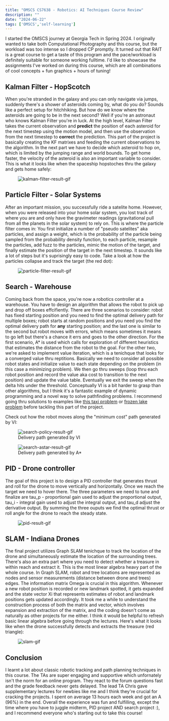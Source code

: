 ```yaml
---
title: "OMSCS CS7638 - Robotics: AI Techniques Course Review"
description: ""
date: "2024-06-22"
tags: ['OMSCS','self-learning']
---
```


I started the OMSCS journey at Georgia Tech in Spring 2024. I originally wanted to take both Computational Photography and this course, but the workload was too intense so I dropped CP promptly. It turned out that RAIT is a great course to get a taste of this program and the pace/workload is definitely suitable for someone working fulltime. I'd like to showcase the assignments I've worked on during this course, which are all combinations of cool concepts + fun graphics + hours of tuning!

## Kalman Filter - HopScotch

When you're stranded in the galaxy and you can only navigate via jumps, suddenly there's a shower of asteroids coming by, what do you do? Sounds like a perfect setup for hitchhiking. But how do we know where the asteroids are going to be in the next second? Well if you're an astronaut who knows Kalman Filter you're in luck. At the high level, Kalman Filter takes the current observation and **predict** the position of each asteroid for the next timestep using the motion model, and then use the observation from the next timestep to **correct** the prediction. This part of the project is basically creating the KF matrixes and feeding the current observations to the algorithm. In the next part we have to decide which asteroid to hop on, which is limited by the jumping range and world bounds. To get home faster, the velocity of the asteroid is also an important variable to consider. This is what it looks like when the spaceship hopstoches thru the galaxy and gets home safely:  

<figure className="flex justify-center items-center">
  <img
    src="/rait/kf.gif"
    alt="kalman-filter-result-gif"
  />
</figure>


## Particle Filter - Solar Systems
After an important mission, you successfully ride a satelite home. However, when you were released into your home solar system, you lost track of where you are and only have the gravimeter readings (gravitational pull from all the planets in the solar system) to rely on. This is where the particle filter comes in: 
You first initialize a number of "pseudo satelites" aka particles, and assign a weight, which is the probability of the particle being sampled from the probability density function, to each particle, resample the particles, add fuzz to the particles, mimic the motion of the target, and finally estimate the position of the target in the next timestep. It sounds like a lot of steps but it's suprisingly easy to code. Take a look at how the particles collapse and track the target (the red dot):  
<figure className="flex justify-center items-center">
  <img
    src="/rait/pf.gif"
    alt="particle-filter-result-gif"
  />
</figure>

## Search - Warehouse
Coming back from the space, you're now a robotics controller at a warehouse. You have to design an algorithm that allows the robot to pick up and drop off boxes effcifiently. There are three scenarios to consider: robot has fixed starting position and you need to find the optimal delivery path for multiple boxes; robot starts at random positions and you need you find the optimal delivery path for **any** starting position; and the last one is similar to the second but robot moves with errors, which means sometimes it means to go left but there's a chance it errs and goes to the other direction.
For the first scenario, A* is used which calls for exploration of different heuristics that estimates the distance from the robot to the goal. For the other two, we're asked to implement value iteration, which is a tenichque that looks for a converged value thru reptitions. Basically we need to consider all possible robot states and initialize value to each state depending on the problem (in this case a minimizing problem). We then go thru sweeps (loop thru each robot position and record the value aka cost to transition to the next position) and update the value table. Eventually we exit the sweep when the delta hits under the threshold. Conceptually VI is a bit harder to grasp than other algorithms, but I think it's a fantastic example of dynamic programming and a novel way to solve pathfinding problems. I recommend going thru solutions to examples like [this taxi problem](https://www.gymlibrary.dev/environments/toy_text/taxi/) or [frozen lake problem](https://www.gymlibrary.dev/environments/toy_text/frozen_lake/) before tackling this part of the project.  

Check out how the robot moves along the "minimum cost" path generated by VI:
<figure>
      <img
        className="mx-auto"
        src="/rait/search-policy.gif"
        alt="search-policy-result-gif"
      />
    <figcaption style={{textAlign:'center'}}>Delivery path generated by VI</figcaption>
</figure>  

<figure>
    <img
      className="mx-auto"
      src="/rait/search-astar.gif"
      alt="search-astar-result-gif"
    />
    <figcaption style={{textAlign:'center'}}>Delivery path generated by A*</figcaption>
</figure>

## PID - Drone controller
The goal of this project is to design a PID controller that generates thrust and roll for the drone to move vertically and horizontally. Once we reach the target we need to hover there. The three parameters we need to tune and finalize are tau_p - proportional gain used to adjust the proportional output, tau_i - integral gain used to adjust the integral output, and tau_d adjust the derivative output. By summing the three ouputs we find the optimal thrust or roll angle for the drone to reach the steady state. 


<figure>
    <img
      className="mx-auto"
      src="/rait/pid.gif"
      alt="pid-result-gif"
    />
</figure>

## SLAM - Indiana Drones
The final project utilizes Graph SLAM tenichque to track the location of the drone and simultaneously estimate the location of the surrounding trees. There's also an extra part where you need to detect whether a treasure in within reach and extract it. This is the most linear algebra heavy part of the whole course. In Graph SLAM, robot and tree locations are represented as nodes and sensor measurements (distance between drone and trees) edges. The information matrix Omega is crucial in this algorithm. Whenever a new robot position is recorded or new landmark spotted, it gets expanded and the state vector Xi that represents estimates of robot and landmark positions gets updated accordingly.
It took me a while to understand the construction process of both the matrix and vector, which involves expansion and extraction of the matrix, and the coding doesn't come as naturally as other projects for me either. I think it would be helpful to refresh basic linear algebra before going through the lectures. Here's what it looks like when the drone successfully detects and extracts the treasure (red triangle):

<figure>
    <img
      className="mx-auto"
      src="/rait/slam.gif"
      alt="slam-gif"
    />
</figure>

## Conclusion
I learnt a lot about classic robotic tracking and path planning techniques in this course. The TAs are super engaging and supportive which unfornately isn't the norm for an online program. They react to the forum questions fast and the grade feedback never gets delayed. The lead TA Chris gave supplementary lectures for newbies like me and I think they're crucial for cracking the projects. I spent on average 13 hours each week and got an A (96%) in the end. Overall the experience was fun and fulfilling, except the time where you have to juggle midterm, PID project AND search project :), and I recommend everyone who's starting out to take this course! 